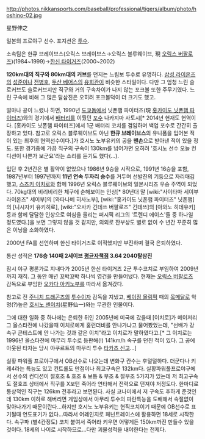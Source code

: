 http://photos.nikkansports.com/baseball/professional/tigers/album/photo/hoshino-02.jpg

星野伸之

일본의 프로야구 선수. 포지션은 [[투수]].

소속팀은 한큐 브레이브스(오릭스 브레이브스→오릭스 블루웨이브, 現 [[오릭스 버팔로즈]])(1984~1999)→[[한신 타이거즈]](2000~2002)

'''120km대의 직구와 80km대의 커브'''를 던지는 느림보 투수로 유명하다. [[삼성 라이온즈]]의 [[성준]]이나 [[전병호]], [[두산 베어스]]의 [[유희관]]이 비슷한 스타일이다. 다만 그 엄청 느린 슬로커브도 슬로커브지만 직구와 거의 구속차이가 나지 않는 포크볼 또한 주무기였다. 느린 구속에 비해 그 많은 탈삼진은 오히려 포크볼덕이 더 크기도 했고.

얼마나 공이 느렸나 하면, 1990년 [[도쿄돔]]에서 닛폰햄 파이터즈(現 [[홋카이도 닛폰햄 파이터즈]])와의 경기에서 [[배터리]]를 이뤘던 [[포수]] 나카지마 사토시[* 2014년 현재도 현역이다. [홋카이도 닛폰햄 파이터즈]에서 1군 배터리 코치를 겸임하며 백업 포수로 간간히 출장하고 있다. 참고로 오릭스 블루웨이브도 아닌 '''한큐 브레이브스'''의 유니폼을 입어본 적이 있는 최후의 현역선수이다.]가 호시노 노부유키의 공을 '''맨손'''으로 받아낸 적이 있을 정도. 또한 경기중에 가끔 직구의 구속이 130km를 넘어가면 오히려 '호시노 선수 오늘 컨디션이 나쁜가 보군요'라는 소리를 듣기도 했다(…).

입단 후 2년간은 별 활약이 없었으나 1986년 9승을 시작으로, 1991년 16승을 포함, 1987년부터 1997년까지 '''11년 연속 두자리 승수'''를 거두며 선발진의 기둥으로 자리매김했고, [[스즈키 이치로]]와 함께 1996년 오릭스 블루웨이브의 일본시리즈 우승 주역이 되었다. 70kg대의 비리비리한 체구에 순해보이는 인상[* 80년대 말 [wiki:"사이타마 세이부 라이온즈" 세이부]의 [와타나베 히사노부], [wiki:"홋카이도 닛폰햄 파이터즈" 닛폰햄]의 [니시자키 유키히로], [wiki:"오사카 긴테쓰 버팔로즈" 긴테쓰]의 [아와노 히데유키] 등과 함께 달달한 인상으로 여심을 울리는 퍼시픽 리그의 '트렌디 에이스'들 중 하나일 정도였다.]을 보면 그렇지 않을 것 같지만, 의외로 잔부상도 별로 없이 수 년간 꾸준히 많은 이닝을 소화하였다.

2000년 FA를 선언하며 한신 타이거즈로 이적했지만 부진하며 결국 은퇴하였다. 

통산 성적은 '''176승 140패 2세이브 [[평균자책점]] 3.64 2040탈삼진'''

잠시 야구 평론가로 지내다가 2005년 한신 타이거즈 2군 투수코치로 부임하여 2009년까지 재직. 그 동안 매년 꼬박꼬박 하나씩 영건을 만들어냈다.
현재는 [[오릭스 버팔로즈]] 감독으로 부임한 [[오카다 아키노부]]를 따라서 옮겨갔다.

참고로 전 [[주니치 드래곤즈]]의 [[투수]]이자 감독을 지냈고, [[베이징 올림픽]] 때의 [[목메달]]로 악명(?)높은 [[호시노 센이치]](星野仙一)와는 무관한 인물이다.

그에 대한 일화 중 하나에는 은퇴한 뒤인 2005년에 미국에 갔을때 [이치로]가 메이저리그 올스타전에 나갔을때 이치로에게 홈런더비를 안나가냐고 물어봤었는데, "선배가 강속구 콘테스트에 안 나가는 것과 같은 이치”라고 이치로가 말하였다고.[* 그 이치로는 1996년 올스타전에 마무리 투수로 등판해(!) 141km/h 속구를 던진 적이 있다. 그 공에 아웃된 타자는 당시 야쿠르트의 마무리 투수 [[타카츠 신고]]...] 

실황 파워풀 프로야구에서 OB선수로 나오는데 변화구 칸수는 후덜덜하다. 더군다나 키레4라는 특능도 있고 컨트롤도 만점이나 최고구속은 132km다. 실황파워풀프로야구에서 선수의 컨디션이 절호조 & 호조 & 보통 & 부조 & 절부조 5가지가 있는데 저 최고구속도 절호조 상태에서 직구를 X보턴 죽어라 연타해서 전력으로 던져야 저정도다. 한마디로 통상적인 직구는 126km 전후라고 보면된다. 사실 코나미에서 저 구속도 후하게 준것인데 130km 이하로 해버리면 게임상에서 아무리 투수의 파란특능을 도배해서 속절없이 맞아나가기 때문이란다...하지만 호시노 노부유키는 현직코치이기 때문에 OB선수로 표기될때 연도표기가 없다...따라서 어레인지로 페넌트레이스에 활용하면 18세로 시작한다. 속구파 (별4칸정도) 코치 붙여서 죽어라 키우면 어떻게든 150km까진 만들수 있을것이다. 18세의 나이로 시작하므로...다만 괴물성적을 내야한다는 전제다.
